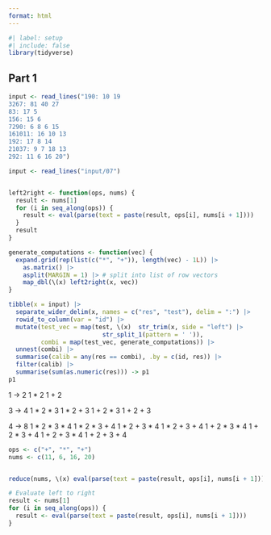 ```yaml
---
format: html
---
```


```r
#| label: setup
#| include: false
library(tidyverse)
```


## Part 1

```r
input <- read_lines("190: 10 19
3267: 81 40 27
83: 17 5
156: 15 6
7290: 6 8 6 15
161011: 16 10 13
192: 17 8 14
21037: 9 7 18 13
292: 11 6 16 20")

input <- read_lines("input/07")


left2right <- function(ops, nums) {
  result <- nums[1]
  for (i in seq_along(ops)) {
    result <- eval(parse(text = paste(result, ops[i], nums[i + 1])))
  }
  result
}

generate_computations <- function(vec) {
  expand.grid(rep(list(c("*", "+")), length(vec) - 1L)) |> 
    as.matrix() |> 
    asplit(MARGIN = 1) |> # split into list of row vectors
    map_dbl(\(x) left2right(x, vec))
}

tibble(x = input) |> 
  separate_wider_delim(x, names = c("res", "test"), delim = ":") |> 
  rowid_to_column(var = "id") |> 
  mutate(test_vec = map(test, \(x)  str_trim(x, side = "left") |> 
                          str_split_1(pattern = ' ')),
         combi = map(test_vec, generate_computations)) |> 
  unnest(combi) |> 
  summarise(calib = any(res == combi), .by = c(id, res)) |> 
  filter(calib) |> 
  summarise(sum(as.numeric(res))) -> p1
p1

```

1 -> 2
1 * 2 
1 + 2

3 -> 4
1 * 2 * 3
1 * 2 + 3
1 + 2 * 3
1 + 2 + 3

4 -> 8
1 * 2 * 3 * 4
1 * 2 * 3 + 4
1 * 2 + 3 * 4
1 * 2 + 3 + 4
1 + 2 * 3 * 4
1 + 2 * 3 + 4
1 + 2 + 3 * 4
1 + 2 + 3 + 4


```r
ops <- c("+", "*", "+")
nums <- c(11, 6, 16, 20)


reduce(nums, \(x) eval(parse(text = paste(result, ops[i], nums[i + 1]))))

# Evaluate left to right
result <- nums[1]
for (i in seq_along(ops)) {
  result <- eval(parse(text = paste(result, ops[i], nums[i + 1])))
}
```

